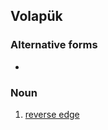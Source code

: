 ==Volapük==

===Alternative forms===
* {{l|vo|baykasiem}}

===Noun===
{{infl|vo|noun}}

# [[reverse edge]]